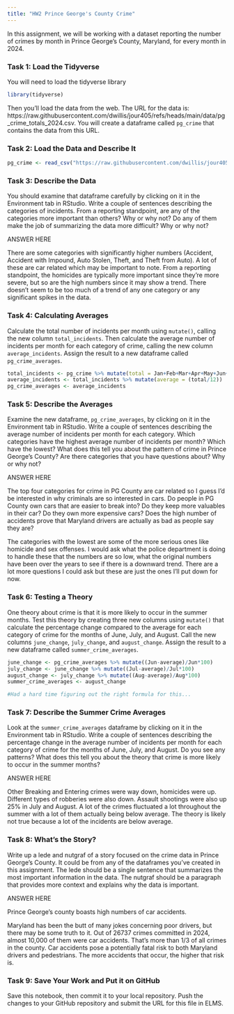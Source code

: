 ```yaml
---
title: "HW2 Prince George's County Crime"
---
```


In this assignment, we will be working with a dataset reporting the number of crimes by month in Prince George's County, Maryland, for every month in 2024. 

### Task 1: Load the Tidyverse

You will need to load the tidyverse library

```r
library(tidyverse)
```

Then you'll load the data from the web. The URL for the data is: https://raw.githubusercontent.com/dwillis/jour405/refs/heads/main/data/pg_crime_totals_2024.csv. You will create a dataframe called `pg_crime` that contains the data from this URL.

### Task 2: Load the Data and Describe It

```r
pg_crime <- read_csv("https://raw.githubusercontent.com/dwillis/jour405/refs/heads/main/data/pg_crime_totals_2024.csv")
```
### Task 3: Describe the Data

You should examine that dataframe carefully by clicking on it in the Environment tab in RStudio. Write a couple of sentences describing the categories of incidents. From a reporting standpoint, are any of the categories more important than others? Why or why not? Do any of them make the job of summarizing the data more difficult? Why or why not?

ANSWER HERE

There are some categories with significantly higher numbers (Accident, Accident with Impound, Auto Stolen, Theft, and Theft from Auto). A lot of these are car related which may be important to note. From a reporting standpoint, the homicides are typically more important since they're more severe, but so are the high numbers since it may show a trend. There doesn't seem to be too much of a trend of any one category or any significant spikes in the data.

### Task 4: Calculating Averages

Calculate the total number of incidents per month using `mutate()`, calling the new column `total_incidents`. Then calculate the average number of incidents per month for each category of crime, calling the new column `average_incidents`. Assign the result to a new dataframe called `pg_crime_averages`.

```r
total_incidents <- pg_crime %>% mutate(total = Jan+Feb+Mar+Apr+May+Jun+Jul+Aug+Sep+Oct+Nov+Dec)
average_incidents <- total_incidents %>% mutate(average = (total/12))
pg_crime_averages <- average_incidents
```

### Task 5: Describe the Averages

Examine the new dataframe, `pg_crime_averages`, by clicking on it in the Environment tab in RStudio. Write a couple of sentences describing the average number of incidents per month for each category. Which categories have the highest average number of incidents per month? Which have the lowest? What does this tell you about the pattern of crime in Prince George's County? Are there categories that you have questions about? Why or why not?

ANSWER HERE

The top four categories for crime in PG County are car related so I guess I'd be interested in why criminals are so interested in cars. Do people in PG County own cars that are easier to break into? Do they keep more valuables in their car? Do they own more expensive cars? Does the high number of accidents prove that Maryland drivers are actually as bad as people say they are?

The categories with the lowest are some of the more serious ones like homicide and sex offenses. I would ask what the police department is doing to handle these that the numbers are so low, what the original numbers have been over the years to see if there is a downward trend. There are a lot more questions I could ask but these are just the ones I'll put down for now.

### Task 6: Testing a Theory

One theory about crime is that it is more likely to occur in the summer months. Test this theory by creating three new columns using `mutate()` that calculate the percentage change compared to the average for each category of crime for the months of June, July, and August. Call the new columns `june_change`, `july_change`, and `august_change`. Assign the result to a new dataframe called `summer_crime_averages`.

```r
june_change <- pg_crime_averages %>% mutate((Jun-average)/Jun*100)
july_change <- june_change %>% mutate((Jul-average)/Jul*100)
august_change <- july_change %>% mutate((Aug-average)/Aug*100)
summer_crime_averages <- august_change

#Had a hard time figuring out the right formula for this...
```

### Task 7: Describe the Summer Crime Averages

Look at the `summer_crime_averages` dataframe by clicking on it in the Environment tab in RStudio. Write a couple of sentences describing the percentage change in the average number of incidents per month for each category of crime for the months of June, July, and August. Do you see any patterns? What does this tell you about the theory that crime is more likely to occur in the summer months?

ANSWER HERE

Other Breaking and Entering crimes were way down, homicides were up. Different types of robberies were also down. Assault shootings were also up 25% in July and August. A lot of the crimes fluctuated a lot throughout the summer with a lot of them actually being below average. The theory is likely not true because a lot of the incidents are below average.

### Task 8: What's the Story?

Write up a lede and nutgraf of a story focused on the crime data in Prince George's County. It could be from any of the dataframes you've created in this assignment. The lede should be a single sentence that summarizes the most important information in the data. The nutgraf should be a paragraph that provides more context and explains why the data is important.

ANSWER HERE

Prince George's county boasts high numbers of car accidents. 

Maryland has been the butt of many jokes concerning poor drivers, but there may be some truth to it. Out of 26737 crimes committed in 2024, almost 10,000 of them were car accidents. That's more than 1/3 of all crimes in the county. Car accidents pose a potentially fatal risk to both Maryland drivers and pedestrians. The more accidents that occur, the higher that risk is. 

### Task 9: Save Your Work and Put it on GitHub

Save this notebook, then commit it to your local repository. Push the changes to your GitHub repository and submit the URL for this file in ELMS.
